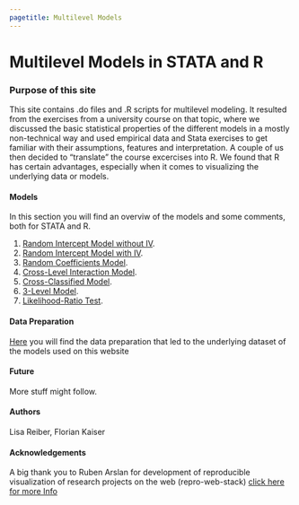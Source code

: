 ```yaml
---
pagetitle: Multilevel Models
---
```


# Multilevel Models in STATA and R

### Purpose of this site
This site contains .do files and .R scripts for multilevel modeling. It resulted from the exercises from a university course on that topic, where we discussed the basic statistical properties of the different models in a mostly non-technical way and used empirical data and Stata exercises to get familiar with their assumptions, features and interpretation. A couple of us then decided to "translate" the course excercises into R. We found that R has certain advantages, especially when it comes to visualizing the underlying data or models. 

#### Models
In this section you will find an overviw of the models and some comments, both for STATA and R.

1. [Random Intercept Model without IV](1_rimodel.html).
2. [Random Intercept Model with IV](2_rimodel.html).
3. [Random Coefficients Model](3_rcmodel.html).
4. [Cross-Level Interaction Model](4_crosslevelint.html).
5. [Cross-Classified Model](5_crossclass.html).
6. [3-Level Model](6_3level.html).
7. [Likelihood-Ratio Test](7_lrtest.html).

#### Data Preparation
[Here](0_create.html) you will find the data preparation that led to the underlying dataset of the models used on this website

#### Future
More stuff might follow. 


#### Authors
Lisa Reiber, Florian Kaiser

#### Acknowledgements 
A big thank you to Ruben Arslan for development of reproducible visualization of research projects on the web (repro-web-stack) [click here for more Info](https://github.com/rubenarslan/repro_web_stack)


